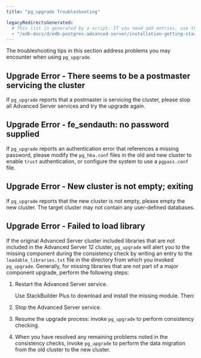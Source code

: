 ```yaml
---
title: "pg_upgrade Troubleshooting"

legacyRedirectsGenerated:
  # This list is generated by a script. If you need add entries, use the `legacyRedirects` key.
  - "/edb-docs/d/edb-postgres-advanced-server/installation-getting-started/upgrade-guide/13/pg_upgrade_troubleshooting.html"
---
```


The troubleshooting tips in this section address problems you may encounter when using `pg_upgrade`.

## Upgrade Error - There seems to be a postmaster servicing the cluster

If `pg_upgrade` reports that a postmaster is servicing the cluster, please stop all Advanced Server services and try the upgrade again.

## Upgrade Error - fe_sendauth: no password supplied

If `pg_upgrade` reports an authentication error that references a missing password, please modify the `pg_hba.conf` files in the old and new cluster to enable `trust` authentication, or configure the system to use a `pgpass.conf` file.

## Upgrade Error - New cluster is not empty; exiting

If `pg_upgrade` reports that the new cluster is not empty, please empty the new cluster. The target cluster may not contain any user-defined databases.

## Upgrade Error - Failed to load library

If the original Advanced Server cluster included libraries that are not included in the Advanced Server 12 cluster, `pg_upgrade` will alert you to the missing component during the consistency check by writing an entry to the `loadable_libraries.txt` file in the directory from which you invoked `pg_upgrade`. Generally, for missing libraries that are not part of a major component upgrade, perform the following steps:

1.  Restart the Advanced Server service.

    Use StackBuilder Plus to download and install the missing module. Then:

2.  Stop the Advanced Server service.

3.  Resume the upgrade process: invoke `pg_upgrade` to perform consistency checking.

4.  When you have resolved any remaining problems noted in the consistency checks, invoke `pg_upgrade` to perform the data migration from the old cluster to the new cluster.
